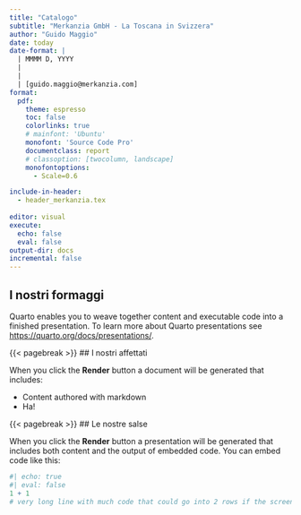 ```yaml
---
title: "Catalogo"
subtitle: "Merkanzia GmbH - La Toscana in Svizzera"
author: "Guido Maggio"
date: today
date-format: |
  | MMMM D, YYYY
  |
  |
  | [guido.maggio@merkanzia.com]
format:
  pdf:
    theme: espresso
    toc: false
    colorlinks: true
    # mainfont: 'Ubuntu'
    monofont: 'Source Code Pro'
    documentclass: report 
    # classoption: [twocolumn, landscape]
    monofontoptions: 
      - Scale=0.6

include-in-header:
  - header_merkanzia.tex
  
editor: visual
execute: 
  echo: false
  eval: false
output-dir: docs
incremental: false
---
```


## I nostri formaggi

Quarto enables you to weave together content and executable code into a finished presentation. To learn more about Quarto presentations see <https://quarto.org/docs/presentations/>.

{{< pagebreak >}} \## I nostri affettati

When you click the **Render** button a document will be generated that includes:

-   Content authored with markdown
-   Ha!

{{< pagebreak >}} \## Le nostre salse

When you click the **Render** button a presentation will be generated that includes both content and the output of embedded code. You can embed code like this:

```r
#| echo: true
#| eval: false
1 + 1
# very long line with much code that could go into 2 rows if the screen is not large enough, if the font size is small, it would go beyond the right margin
```
